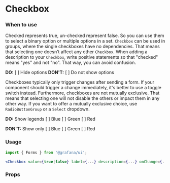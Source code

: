 
<Meta title="MDX|Checkbox" component={Checkbox} />

# Checkbox

### When to use

Checked represents true, un-checked represent false. So you can use them to select a binary option or multiple options in a set. `Checkbox` can be used in groups, where the single checkboxes have no dependencies. That means that selecting one doesn’t affect any other `Checkbox`. When adding a description to your `Checkbox`, write positive statements so that "checked" means "yes" and not "no". That way, you can avoid confusion.

**DO:** [ ] Hide options
**DON'T:** [ ] Do not show options

Checkboxes typically only trigger changes after sending a form. If your component should trigger a change immediately, it's better to use a toggle switch instead. Furthermore, checkboxes are not mutually exclusive. That means that selecting one will not disable the others or impact them in any other way. If you want to offer a mutually exclusive choice, use `RadioButtonGroup` or a `Select` dropdown.

**DO:**
Show legends
[ ] Blue
[ ] Green
[ ] Red

**DON'T:**
Show only
[ ] Blue
[ ] Green
[ ] Red

### Usage

```jsx
import { Forms } from '@grafana/ui';

<Checkbox value={true|false} label={...} description={...} onChange={...} />
```

### Props

<Props of={Checkbox} />
